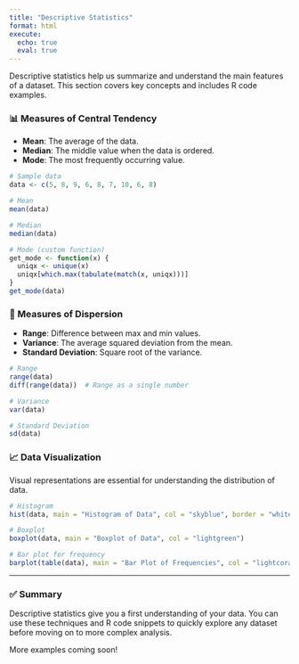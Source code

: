 ```yaml
---
title: "Descriptive Statistics"
format: html
execute:
  echo: true
  eval: true
---
```



Descriptive statistics help us summarize and understand the main features of a dataset. This section covers key concepts and includes R code examples.

### 📊 Measures of Central Tendency

- **Mean**: The average of the data.
- **Median**: The middle value when the data is ordered.
- **Mode**: The most frequently occurring value.

```r
# Sample data
data <- c(5, 8, 9, 6, 8, 7, 10, 6, 8)

# Mean
mean(data)

# Median
median(data)

# Mode (custom function)
get_mode <- function(x) {
  uniqx <- unique(x)
  uniqx[which.max(tabulate(match(x, uniqx)))]
}
get_mode(data)
```

### 📏 Measures of Dispersion

- **Range**: Difference between max and min values.
- **Variance**: The average squared deviation from the mean.
- **Standard Deviation**: Square root of the variance.

```r
# Range
range(data)
diff(range(data))  # Range as a single number

# Variance
var(data)

# Standard Deviation
sd(data)
```

### 📈 Data Visualization

Visual representations are essential for understanding the distribution of data.

```r
# Histogram
hist(data, main = "Histogram of Data", col = "skyblue", border = "white")
```

```r
# Boxplot
boxplot(data, main = "Boxplot of Data", col = "lightgreen")
```

```r
# Bar plot for frequency
barplot(table(data), main = "Bar Plot of Frequencies", col = "lightcoral")
```

---

### ✅ Summary

Descriptive statistics give you a first understanding of your data. You can use these techniques and R code snippets to quickly explore any dataset before moving on to more complex analysis.

More examples coming soon!
